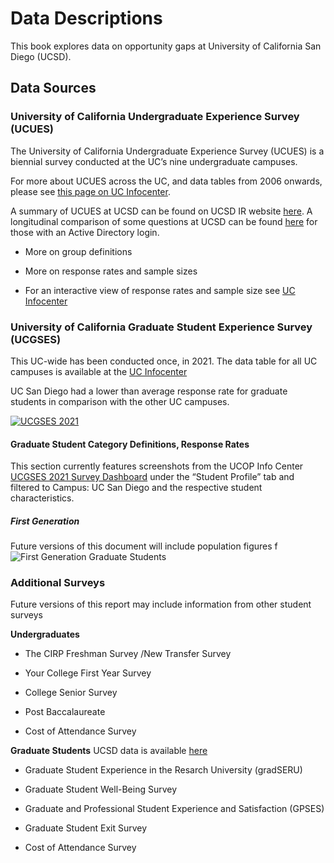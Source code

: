 # Data Descriptions

This book explores data on opportunity gaps at University of California San Diego (UCSD).

## Data Sources

### University of California Undergraduate Experience Survey (UCUES) {#sec-UCUES}

The University of California Undergraduate Experience Survey (UCUES) is a biennial survey conducted at the UC's nine undergraduate campuses.

For more about UCUES across the UC, and data tables from 2006 onwards, please see [this page on UC Infocenter](https://www.universityofcalifornia.edu/about-us/information-center/ucues-data-tables-main).

A summary of UCUES at UCSD can be found on UCSD IR website [here](https://ir.ucsd.edu/undergrad/surveys/index.html). A longitudinal comparison of some questions at UCSD can be found [here](https://tableau.ucsd.edu/#/views/UCUES_UC_SanDiego/Satisfaction?:iid=1) for those with an Active Directory login.

-   More on group definitions

-   More on response rates and sample sizes

-   For an interactive view of response rates and sample size see [UC Infocenter](https://www.universityofcalifornia.edu/about-us/information-center/student-survey-completion-and-response-rates)

### University of California Graduate Student Experience Survey (UCGSES) {#sec-UCGSES}

This UC-wide has been conducted once, in 2021. The data table for all UC campuses is available at the [UC Infocenter](https://www.universityofcalifornia.edu/about-us/information-center/UCGSES-data-tables)

UC San Diego had a lower than average response rate for graduate students in comparison with the other UC campuses.

[![UCGSES 2021](viz/intro/UCGSES_rr_table.png)](https://www.ucop.edu/institutional-research-academic-planning/_files/survey-documents-graduate/ucgses-2021-administration-report.pdf)

#### Graduate Student Category Definitions, Response Rates

This section currently features screenshots from the UCOP Info Center [UCGSES 2021 Survey Dashboard](https://www.universityofcalifornia.edu/about-us/information-center/UCGSES-survey) under the "Student Profile" tab and filtered to Campus: UC San Diego and the respective student characteristics.

##### First Generation

Future versions of this document will include population figures f ![First Generation Graduate Students](viz/intro/ucgses_first_gen.png)

### Additional Surveys

Future versions of this report may include information from other student surveys

**Undergraduates**

-   The CIRP Freshman Survey /New Transfer Survey

-   Your College First Year Survey

-   College Senior Survey

-   Post Baccalaureate

-   Cost of Attendance Survey

**Graduate Students** UCSD data is available [here](https://grad.ucsd.edu/about/grad-data/surveys/index.html)

-   Graduate Student Experience in the Resarch University (gradSERU)

-   Graduate Student Well-Being Survey

-   Graduate and Professional Student Experience and Satisfaction (GPSES)

-   Graduate Student Exit Survey

-   Cost of Attendance Survey
